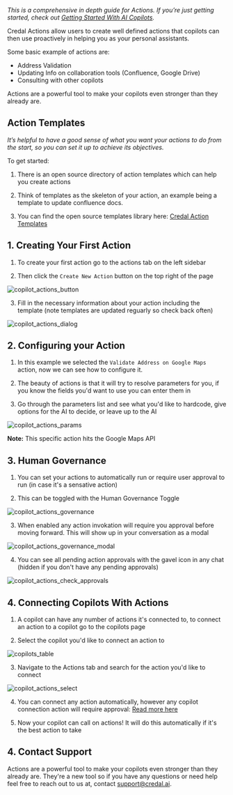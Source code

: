 _This is a comprehensive in depth guide for Actions. If you’re just getting started, check out [Getting Started With AI Copilots](/copilots/quick-start)._

Credal Actions allow users to create well defined actions that copilots can then use proactively in helping you as your personal assistants. 

Some basic example of actions are: 
- Address Validation 
- Updating Info on collaboration tools (Confluence, Google Drive)
- Consulting with other copilots 

Actions are a powerful tool to make your copilots even stronger than they already are.

## **Action Templates**

_It’s helpful to have a good sense of what you want your actions to do from the start, so you can set it up to achieve its objectives._

To get started:

1. There is an open source directory of action templates which can help you create actions

2. Think of templates as the skeleton of your action, an example being a template to update confluence docs.

3. You can find the open source templates library here: [Credal Action Templates](TODO)

## 1. **Creating Your First Action**

1. To create your first action go to the actions tab on the left sidebar

2. Then click the `Create New Action` button on the top right of the page

![copilot_actions_button](/docs/assets/actions/create-action.png)

3. Fill in the necessary information about your action including the template (note templates are updated reguarly so check back often)

![copilot_actions_dialog](/docs/assets/actions/create-action-dialog.png)


## 2. **Configuring your Action**

1. In this example we selected the `Validate Address on Google Maps` action, now we can see how to configure it.

2. The beauty of actions is that it will try to resolve parameters for you, if you know the fields you'd want to use you can enter them in

3. Go through the parameters list and see what you'd like to hardcode, give options for the AI to decide, or leave up to the AI

![copilot_actions_params](/docs/assets/actions/action-params.png)

**Note:** This specific action hits the Google Maps API

## 3. **Human Governance**

1. You can set your actions to automatically run or require user approval to run (in case it's a sensative action)

2. This can be toggled with the Human Governance Toggle

![copilot_actions_governance](/docs/assets/actions/action-governance.png)

3. When enabled any action invokation will require you approval before moving forward. This will show up in your conversation as a modal

![copilot_actions_governance_modal](/docs/assets/actions/governance-modal.png)

4. You can see all pending action approvals with the gavel icon in any chat (hidden if you don't have any pending approvals)

![copilot_actions_check_approvals](/docs/assets/actions/check-approvals.png)

## 4. **Connecting Copilots With Actions**

1. A copilot can have any number of actions it's connected to, to connect an action to a copilot go to the copilots page

2. Select the copilot you'd like to connect an action to 

![copilots_table](/docs/assets/copilots/copilot-collaboration/copilots-table.png)

3. Navigate to the Actions tab and search for the action you'd like to connect

![copilot_actions_select](/docs/assets/actions/select-action.png)

4. You can connect any action automatically, however any copilot connection action will require approval: [Read more here](/copilots/copilot-collaboration)

5. Now your copilot can call on actions! It will do this automatically if it's the best action to take

## 4. Contact Support

Actions are a powerful tool to make your copilots even stronger than they already are.
They're a new tool so if you have any questions or need help feel free to reach out to us at, contact support@credal.ai.
